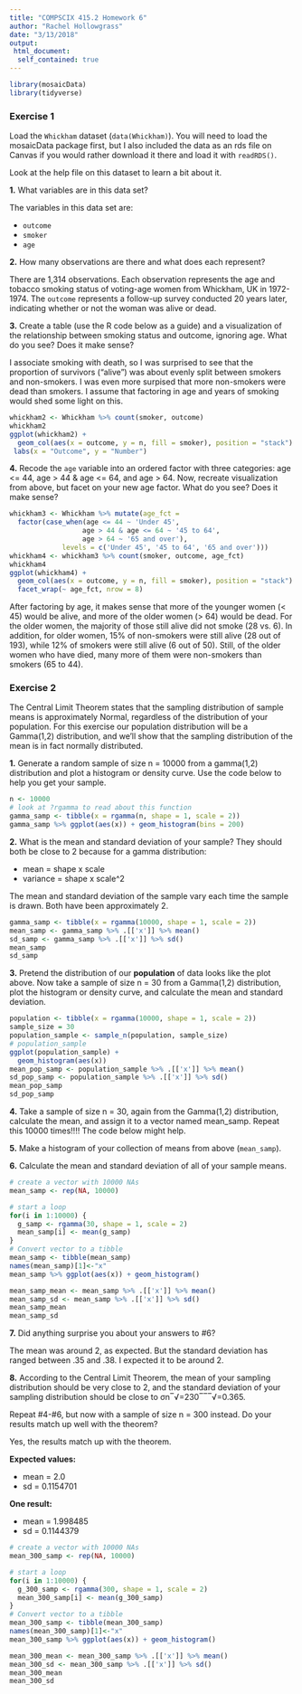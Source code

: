 ```yaml
---
title: "COMPSCIX 415.2 Homework 6"
author: "Rachel Hollowgrass"
date: "3/13/2018"
output:
 html_document:
  self_contained: true
---
```


```r
library(mosaicData)
library(tidyverse)
```

### Exercise 1

Load the <code>Whickham</code> dataset (<code>data(Whickham)</code>). You will need to load the mosaicData package first, but I also included the data as an rds file on Canvas if you would rather download it there and load it with <code>readRDS()</code>.  

Look at the help file on this dataset to learn a bit about it.  

**1.** What variables are in this data set?

The variables in this data set are:
<ul>
<li><code>outcome</code></li>
<li><code>smoker</code></li>
<li><code>age</code></li>
</ul>

**2.** How many observations are there and what does each represent?

There are 1,314 observations. Each observation represents the age and tobacco smoking status of voting-age women from Whickham, UK in 1972-1974. The <code>outcome</code> represents a follow-up survey conducted 20 years later, indicating whether or not the woman was alive or dead.

**3.** Create a table (use the R code below as a guide) and a visualization of the relationship between smoking status and outcome, ignoring age. What do you see? Does it make sense?

I associate smoking with death, so I was surprised to see that the proportion of survivors ("alive") was about evenly split between smokers and non-smokers. I was even more surpised that more non-smokers were dead than smokers. I assume that factoring in age and years of smoking would shed some light on this.

```r
whickham2 <- Whickham %>% count(smoker, outcome)
whickham2
ggplot(whickham2) +
  geom_col(aes(x = outcome, y = n, fill = smoker), position = "stack") + 
 labs(x = "Outcome", y = "Number")
```
**4.** Recode the <code>age</code> variable into an ordered factor with three categories: age <= 44, age > 44 & age <= 64, and age > 64. Now, recreate visualization from above, but facet on your new age factor. What do you see? Does it make sense?

```r
whickham3 <- Whickham %>% mutate(age_fct = 
  factor(case_when(age <= 44 ~ 'Under 45',
                  age > 44 & age <= 64 ~ '45 to 64',
                  age > 64 ~ '65 and over'),
             levels = c('Under 45', '45 to 64', '65 and over')))
whickham4 <- whickham3 %>% count(smoker, outcome, age_fct)
whickham4
ggplot(whickham4) +
  geom_col(aes(x = outcome, y = n, fill = smoker), position = "stack") + 
  facet_wrap(~ age_fct, nrow = 8)
```

After factoring by age, it makes sense that more of the younger women (< 45) would be alive, and more of the older women (> 64) would be dead. For the older women, the majority of those still alive did not smoke (28 vs. 6). In addition, for older women, 15% of non-smokers were still alive (28 out of 193), while 12% of smokers were still alive (6 out of 50). Still, of the older women who have died, many more of them were non-smokers than smokers (65 to 44).

### Exercise 2

The Central Limit Theorem states that the sampling distribution of sample means is approximately Normal, regardless of the distribution of your population. For this exercise our population distribution will be a Gamma(1,2) distribution, and we’ll show that the sampling distribution of the mean is in fact normally distributed.

**1.** Generate a random sample of size n = 10000 from a gamma(1,2) distribution and plot a histogram or density curve. Use the code below to help you get your sample.

```r
n <- 10000
# look at ?rgamma to read about this function
gamma_samp <- tibble(x = rgamma(n, shape = 1, scale = 2))
gamma_samp %>% ggplot(aes(x)) + geom_histogram(bins = 200)
```
**2.** What is the mean and standard deviation of your sample? They should both be close to 2 because for a gamma distribution:
<ul>
<li>mean = shape x scale</li>
<li>variance = shape x scale^2</li>
</ul>

The mean and standard deviation of the sample vary each time the sample is drawn. Both have been approximately 2.

```r
gamma_samp <- tibble(x = rgamma(10000, shape = 1, scale = 2))
mean_samp <- gamma_samp %>% .[['x']] %>% mean()
sd_samp <- gamma_samp %>% .[['x']] %>% sd()
mean_samp
sd_samp
```

**3.** Pretend the distribution of our **population** of data looks like the plot above. Now take a sample of size n = 30 from a Gamma(1,2) distribution, plot the histogram or density curve, and calculate the mean and standard deviation.

```r
population <- tibble(x = rgamma(10000, shape = 1, scale = 2))
sample_size = 30
population_sample <- sample_n(population, sample_size)
# population_sample
ggplot(population_sample) +
  geom_histogram(aes(x))
mean_pop_samp <- population_sample %>% .[['x']] %>% mean()
sd_pop_samp <- population_sample %>% .[['x']] %>% sd()
mean_pop_samp
sd_pop_samp
```

**4.** Take a sample of size n = 30, again from the Gamma(1,2) distribution, calculate the mean, and assign it to a vector named mean_samp. Repeat this 10000 times!!!! The code below might help.

**5.** Make a histogram of your collection of means from above (<code>mean_samp</code>).

**6.** Calculate the mean and standard deviation of all of your sample means.

```r
# create a vector with 10000 NAs
mean_samp <- rep(NA, 10000)

# start a loop
for(i in 1:10000) {
  g_samp <- rgamma(30, shape = 1, scale = 2)
  mean_samp[i] <- mean(g_samp)
}
# Convert vector to a tibble
mean_samp <- tibble(mean_samp)
names(mean_samp)[1]<-"x"
mean_samp %>% ggplot(aes(x)) + geom_histogram()

mean_samp_mean <- mean_samp %>% .[['x']] %>% mean()
mean_samp_sd <- mean_samp %>% .[['x']] %>% sd()
mean_samp_mean
mean_samp_sd
```

**7.** Did anything surprise you about your answers to #6?

The mean was around 2, as expected. But the standard deviation has ranged between .35 and .38. I expected it to be around 2.

**8.** According to the Central Limit Theorem, the mean of your sampling distribution should be very close to 2, and the standard deviation of your sampling distribution should be close to σn‾√=230‾‾‾√=0.365.  

Repeat #4-#6, but now with a sample of size n = 300 instead. Do your results match up well with the theorem?

Yes, the results match up with the theorem.

**Expected values:**  
<ul>
<li>mean = 2.0</li>
<li>sd =   0.1154701</li>
</ul>


**One result:**  
<ul>
<li>mean = 1.998485</li>
<li>sd = 0.1144379</li>
</ul>

```r
# create a vector with 10000 NAs
mean_300_samp <- rep(NA, 10000)

# start a loop
for(i in 1:10000) {
  g_300_samp <- rgamma(300, shape = 1, scale = 2)
  mean_300_samp[i] <- mean(g_300_samp)
}
# Convert vector to a tibble
mean_300_samp <- tibble(mean_300_samp)
names(mean_300_samp)[1]<-"x"
mean_300_samp %>% ggplot(aes(x)) + geom_histogram()

mean_300_mean <- mean_300_samp %>% .[['x']] %>% mean()
mean_300_sd <- mean_300_samp %>% .[['x']] %>% sd()
mean_300_mean
mean_300_sd
```